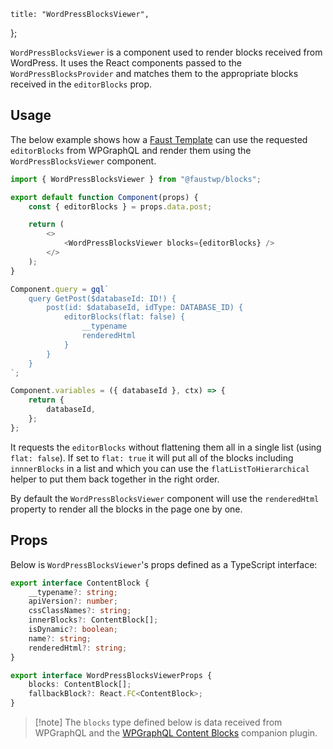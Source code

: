 	title: "WordPressBlocksViewer",
};

`WordPressBlocksViewer` is a component used to render blocks received from WordPress. It uses the React components passed to the `WordPressBlocksProvider` and matches them to the appropriate blocks received in the `editorBlocks` prop.

## Usage

The below example shows how a [Faust Template](https://faustjs.org/reference/template-system/) can use the requested `editorBlocks` from WPGraphQL and render them using the `WordPressBlocksViewer` component.

```js title="wp-blocks/CoreColumn.jsx"
import { WordPressBlocksViewer } from "@faustwp/blocks";

export default function Component(props) {
	const { editorBlocks } = props.data.post;

	return (
		<>
			<WordPressBlocksViewer blocks={editorBlocks} />
		</>
	);
}

Component.query = gql`
	query GetPost($databaseId: ID!) {
		post(id: $databaseId, idType: DATABASE_ID) {
			editorBlocks(flat: false) {
				__typename
				renderedHtml
			}
		}
	}
`;

Component.variables = ({ databaseId }, ctx) => {
	return {
		databaseId,
	};
};
```

It requests the `editorBlocks` without flattening them all in a single list (using `flat: false`). If set to `flat: true` it will put all of the blocks including `innnerBlocks` in a list and which you can use the `flatListToHierarchical` helper to put them back together in the right order.

By default the `WordPressBlocksViewer` component will use the `renderedHtml` property to render all the blocks in the page one by one.

## Props

Below is `WordPressBlocksViewer`'s props defined as a TypeScript interface:

```ts
export interface ContentBlock {
	__typename?: string;
	apiVersion?: number;
	cssClassNames?: string;
	innerBlocks?: ContentBlock[];
	isDynamic?: boolean;
	name?: string;
	renderedHtml?: string;
}

export interface WordPressBlocksViewerProps {
	blocks: ContentBlock[];
	fallbackBlock?: React.FC<ContentBlock>;
}
```

> [!note] The `blocks` type defined below is data received from WPGraphQL and the [WPGraphQL Content Blocks](https://github.com/wpengine/wp-graphql-content-blocks) companion plugin.
